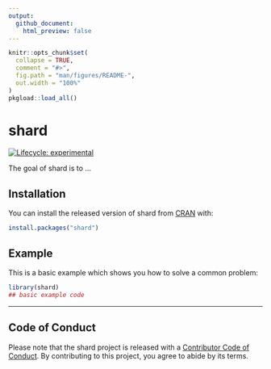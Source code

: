 ```yaml
---
output:
  github_document:
    html_preview: false
---
```


<!-- README.md is generated from README.Rmd. Please edit that file -->

```r
knitr::opts_chunk$set(
  collapse = TRUE,
  comment = "#>",
  fig.path = "man/figures/README-",
  out.width = "100%"
)
pkgload::load_all()
```

# shard

<!-- badges: start -->
[![Lifecycle: experimental](https://img.shields.io/badge/lifecycle-experimental-orange.svg)](https://www.tidyverse.org/lifecycle/#experimental)
<!-- badges: end -->

The goal of shard is to ...

## Installation

You can install the released version of shard from [CRAN](https://CRAN.R-project.org) with:

``` r
install.packages("shard")
```

## Example

This is a basic example which shows you how to solve a common problem:

```r
library(shard)
## basic example code
```

---

## Code of Conduct

Please note that the shard project is released with a [Contributor Code of Conduct](https://contributor-covenant.org/version/2/0/CODE_OF_CONDUCT.html). By contributing to this project, you agree to abide by its terms.
